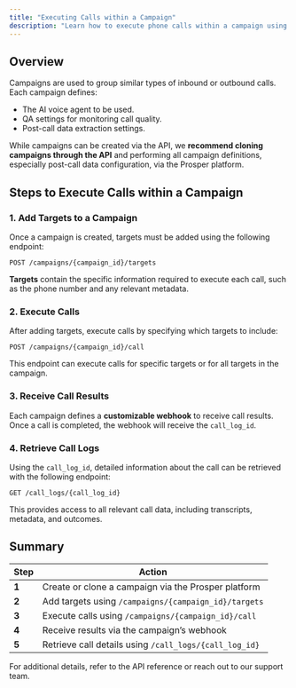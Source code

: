```yaml
---
title: "Executing Calls within a Campaign"
description: "Learn how to execute phone calls within a campaign using the Prosper AI Voice Agent API."
---
```


## Overview

Campaigns are used to group similar types of inbound or outbound calls. Each campaign defines:
- The AI voice agent to be used.
- QA settings for monitoring call quality.
- Post-call data extraction settings.

While campaigns can be created via the API, we **recommend cloning campaigns through the API** and performing all campaign definitions, especially post-call data configuration, via the Prosper platform.

## Steps to Execute Calls within a Campaign

### 1. Add Targets to a Campaign

Once a campaign is created, targets must be added using the following endpoint:

```http
POST /campaigns/{campaign_id}/targets
```

**Targets** contain the specific information required to execute each call, such as the phone number and any relevant metadata.

### 2. Execute Calls

After adding targets, execute calls by specifying which targets to include:

```http
POST /campaigns/{campaign_id}/call
```

This endpoint can execute calls for specific targets or for all targets in the campaign.

### 3. Receive Call Results

Each campaign defines a **customizable webhook** to receive call results. Once a call is completed, the webhook will receive the `call_log_id`.

### 4. Retrieve Call Logs

Using the `call_log_id`, detailed information about the call can be retrieved with the following endpoint:

```http
GET /call_logs/{call_log_id}
```

This provides access to all relevant call data, including transcripts, metadata, and outcomes.

## Summary

| Step | Action |
|------|--------|
| **1** | Create or clone a campaign via the Prosper platform |
| **2** | Add targets using `/campaigns/{campaign_id}/targets` |
| **3** | Execute calls using `/campaigns/{campaign_id}/call` |
| **4** | Receive results via the campaign’s webhook |
| **5** | Retrieve call details using `/call_logs/{call_log_id}` |

For additional details, refer to the API reference or reach out to our support team.